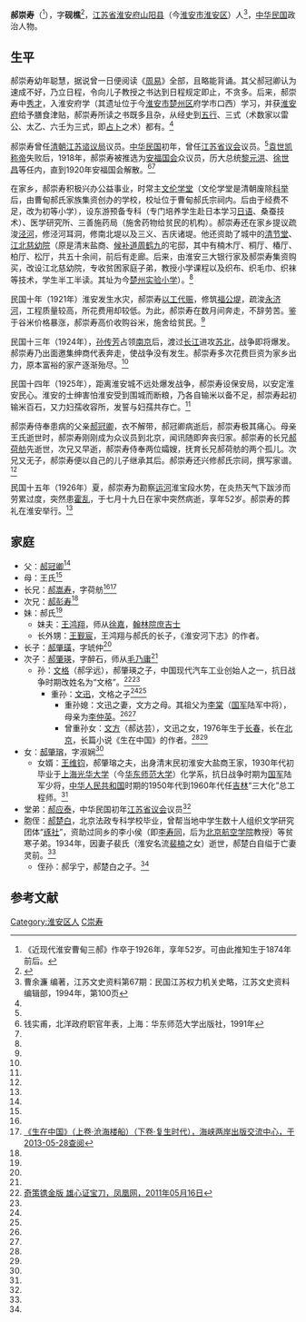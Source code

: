 {{Infobox Officeholder
|姓名= 郝崇壽
|圖像=File:郝崇壽.jpg
|圖像大小=200px
|圖像說明=  
|字    = 字彥翹
|號    = 
|別名    = 
|出生日期 = 
|出生地點 = 
|逝世日期 = 
|逝世地點 = 
|死因    = 
|墓地    = 
|籍貫    = 
|政黨    = 
|parents  = 
|配偶   =
|伴侶    = 
|relatives  =  
|children  =  
|著作    = 
|past    = 
}}

'''郝崇寿'''（{{bd|1874年|？|1926年||catIdx=H}}<ref>《近现代淮安曹甸三郝》作卒于1926年，享年52岁。可由此推知生于1874年前后。</ref>），字'''砚樵'''<ref name=gao>{{Cite web |url=http://old.hynews.net/harb/html/2009-06/29/content_129343.htm |title=高建平，近现代淮安曹甸三郝，淮安日报，2009年6月29日 |access-date=2013年5月28日 |archive-url=https://web.archive.org/web/20160304095957/http://old.hynews.net/harb/html/2009-06/29/content_129343.htm |archive-date=2016年3月4日 |dead-url=yes }}</ref>，[[江苏省|江苏省]][[淮安府|淮安府]][[山阳县_(江苏省)|山阳县]]（今[[淮安市|淮安市]][[淮安区|淮安区]]）人<ref name=cao>曹余濂 编著，江苏文史资料第67期：民国江苏权力机关史略，江苏文史资料编辑部，1994年，第100页</ref>，[[中华民国|中华民国]]政治人物。

==生平==
郝崇寿幼年聪慧，据说曾一日便阅读《[[周易|周易]]》全部，且略能背诵。其父郝冠卿认为速成不好，乃立日程，令向儿子教授之书达到日程规定即止，不贪多。后来，郝崇寿中[[秀才|秀才]]，入淮安府学（其遗址位于今[[淮安市|淮安市]][[楚州区|楚州区]]府学市口西）学习，并获[[淮安府|淮安府]]给予膳食津贴，郝崇寿所读之书既多且杂，从经史到[[五行|五行]]、三式（术数家以雷公、太乙、六壬为三式，即[[占卜|占卜]]之术）都有。<ref name=gao/>

郝崇寿曾任[[清朝|清朝]][[江苏谘议局|江苏谘议局]]议员。[[中华民国|中华民国]]初年，曾任[[江苏省议会|江苏省议会]]议员。<ref name=cao/>[[袁世凯称帝|袁世凯称帝]]失败后，1918年，郝崇寿被推选为[[安福国会|安福国会]]众议员，历大总统[[黎元洪|黎元洪]]、[[徐世昌|徐世昌]]等任内，直到1920年安福国会解散。<ref>钱实甫，北洋政府职官年表，上海：华东师范大学出版社，1991年</ref><ref name=gao/>

在家乡，郝崇寿积极兴办公益事业，时常主[[文伦学堂|文伦学堂]]（文伦学堂是清朝废除[[科举|科举]]后，由曹甸郝氏家族集资创办的学校，校址位于曹甸郝氏宗祠内。后由于经费不足，改为初等小学），设东游预备专科（专门培养学生赴日本学习[[日语|日语]]、桑蚕技术）、医学研究所、三善施药局（施舍药物给贫民的机构）。郝崇寿还在家乡提议疏浚[[泾河|泾河]]，修泾河耳洞，修南北堤以及三义、吉庆诸堤。他还资助了城中的[[清节堂|清节堂]]、[[江北慈幼院|江北慈幼院]]（原是清末盐商、[[候补道|候补道]][[周鹤九|周鹤九]]的宅邸，其中有楠木厅、桐厅、椿厅、柏厅、松厅，共五十余间，前后有走廊。后来，由淮安三大银行家及郝崇寿集资购买，改设江北慈幼院，专收贫困家庭子弟，教授小学课程以及织布、织毛巾、织袜等技术，学生半工半读。其址为今[[楚州实验小学|楚州实验小学]]）。<ref name=gao/>

民国十年（1921年）淮安发生水灾，郝崇寿[[以工代赈|以工代赈]]，修筑[[福公堤|福公堤]]，疏浚[[永济河|永济河]]，工程质量较高，所花费用却较低。为此，郝崇寿在数月间奔走，不辞劳苦。鉴于谷米价格暴涨，郝崇寿高价收购谷米，施舍给贫民。<ref name=gao/>

民国十三年（1924年），[[孙传芳|孙传芳]]占领[[南京|南京]]后，渡过[[长江|长江]]进攻[[苏北|苏北]]，战争即将爆发。郝崇寿乃出面邀集绅商代表奔走，使战争没有发生。郝崇寿多次花费巨资为家乡出力，原本富裕的家产逐渐殆尽。<ref name=gao/>

民国十四年（1925年），距离淮安城不远处爆发战争，郝崇寿设保安局，以安定淮安民心。淮安的士绅害怕淮安受到围城而断粮，乃各自输米以备不足，郝崇寿起初输米百石，又力妇孺收容所，发誓与妇孺共存亡。<ref name=gao/>

郝崇寿侍奉患病的父亲[[郝冠卿|郝冠卿]]，衣不解带，郝冠卿病逝后，郝崇寿极其痛心。母亲王氏逝世时，郝崇寿刚刚成为众议员到北京，闻讯随即奔丧归家。郝崇寿的长兄[[郝荷舫|郝荷舫]]先逝世，次兄又早逝，郝崇寿侍奉两位孀嫂，抚育长兄郝荷舫的两个孤儿。次兄又无子，郝崇寿便以自己的儿子继承其后。郝崇寿还兴修郝氏宗祠，撰写家谱。<ref name=gao/>

民国十五年（1926年）夏，郝崇寿为勘察[[大运河|运河]]淮宝段水势，在炎热天气下跋涉而劳累过度，突然患[[霍乱|霍乱]]，于七月十九日在家中突然病逝，享年52岁。郝崇寿的葬礼在淮安举行。<ref name=gao/>

==家庭==
*父：[[郝冠卿|郝冠卿]]<ref name=gao/>
*母：王氏<ref name=gao/>
*长兄：[[郝嵩寿|郝嵩寿]]，字荷舫<ref name=gao/><ref name=haixia>[http://www.jiuzhoupress.com/bookinfo.asp?bookid=1791 《生在中国》（上卷·沧海楼船）（下卷·复生时代），海峡两岸出版交流中心，于2013-05-28查阅]{{dead link|date=2018年4月 |bot=InternetArchiveBot |fix-attempted=yes }}</ref>
*次兄：[[郝彭寿|郝彭寿]]<ref name=gao/>
*妹：郝氏<ref name=haixia/>
**妹夫：[[王鸿翔|王鸿翔]]，师从[[徐嘉|徐嘉]]，[[翰林院|翰林院]][[庶吉士|庶吉士]]
**长外甥：[[王觐宸|王觐宸]]，王鸿翔与郝氏的长子，《淮安河下志》的作者。
*长子：[[郝肇璜|郝肇璜]]，字琥仲<ref name=haixia/>
*次子：[[郝肇瑛|郝肇瑛]]，字醉石，师从[[毛乃庸|毛乃庸]]<ref name=haixia/>
**孙：[[文格_(淮安)|文格]]（郝孚远），郝肇瑛之子，中国现代汽车工业创始人之一，抗日战争时期改姓名为“文格”。<ref name=ifeng>[http://book.ifeng.com/gundong/detail_2011_05/16/6426630_0.shtml 奇策镌金版 雄心证宝刀，凤凰网，2011年05月16日]</ref><ref name=haixia/>
***重孙：[[文迅|文迅]]，文格之子<ref name=ifeng/><ref name=haixia/>
****重孙媳：文迅之妻，文方之母。其祖父为[[李棠_(国军中将)|李棠]]（[[国军|国军]]陆军中将），母亲为[[李仲英|李仲英]]。<ref name=ifeng/><ref name=haixia/>
****曾重孙女：[[文方|文方]]（郝达芸），文迅之女，1976年生于[[长春|长春]]，长在[[北京|北京]]，长篇小说《生在中国》的作者。<ref name=ifeng/><ref name=haixia/>
*女：[[郝肇瑢|郝肇瑢]]，字淑娴<ref name=haixia/>
**女婿：[[王维钧|王维钧]]，郝肇瑢之夫，出身清末民初淮安大盐商王家，1930年代初毕业于[[上海|上海]][[光华大学|光华大学]]（今[[华东师范大学|华东师范大学]]）化学系，抗日战争时期为[[国军|国军]]陆军少将，[[中华人民共和国|中华人民共和国]]时期的1950年代到1960年代任[[吉林|吉林]]“三大化”总工程师。<ref name=haixia/>
*堂弟：[[郝应泰|郝应泰]]，中华民国初年[[江苏省议会|江苏省议会]]议员<ref name=haixia/>
*胞侄：[[郝楚白|郝楚白]]，北京法政专科学校毕业，曾帮当地中学生数十人组织文学研究团体“[[琢社|琢社]]”，资助过同乡的李小侯（即[[李寿同|李寿同]]，后为[[北京航空学院|北京航空学院]]教授）等贫寒子弟。1934年，因妻子裴氏（淮安名流[[裴楠|裴楠]]之女）逝世，郝楚白自缢于亡妻灵前。<ref name=gao/>
**侄孙：郝孚宁，郝楚白之子。<ref name=gao/>

==参考文献==
{{reflist}}
{{中華民國第二屆國會眾議院議員}}
[[Category:淮安区人|Category:淮安区人]]
[[Category:郝姓|C崇寿]]